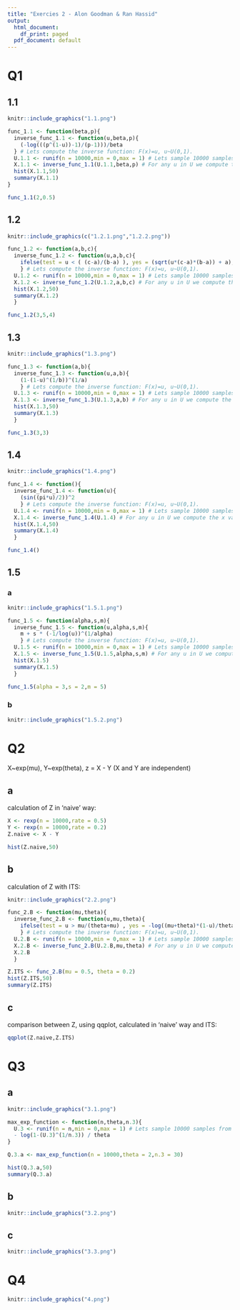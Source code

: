 ```yaml
---
title: "Exercies 2 - Alon Goodman & Ran Hassid"
output:
  html_document:
    df_print: paged
  pdf_document: default
---
```


# Q1 #

## 1.1 ##

```r
knitr::include_graphics("1.1.png")
```


```r
func_1.1 <- function(beta,p){
  inverse_func_1.1 <- function(u,beta,p){
    (-log(((p^(1-u))-1)/(p-1)))/beta
  } # Lets compute the inverse function: F(x)=u, u~U(0,1).
  U.1.1 <- runif(n = 10000,min = 0,max = 1) # Lets sample 10000 samples from U(0,1) distribution.
  X.1.1 <- inverse_func_1.1(U.1.1,beta,p) # For any u in U we compute the x value.
  hist(X.1.1,50)
  summary(X.1.1)
}

func_1.1(2,0.5)
```

## 1.2 ##


```r
knitr::include_graphics(c("1.2.1.png","1.2.2.png"))
```

```r
func_1.2 <- function(a,b,c){
  inverse_func_1.2 <- function(u,a,b,c){
    ifelse(test = u < ( (c-a)/(b-a) ), yes = (sqrt(u*(c-a)*(b-a)) + a), no = (b - sqrt((1-u)*(b-c)*(b-a))) )
    } # Lets compute the inverse function: F(x)=u, u~U(0,1).
  U.1.2 <- runif(n = 10000,min = 0,max = 1) # Lets sample 10000 samples from U(0,1) distribution.
  X.1.2 <- inverse_func_1.2(U.1.2,a,b,c) # For any u in U we compute the x value.
  hist(X.1.2,50)
  summary(X.1.2)
  }

func_1.2(3,5,4)

```

## 1.3 ##


```r
knitr::include_graphics("1.3.png")
```

```r

func_1.3 <- function(a,b){
  inverse_func_1.3 <- function(u,a,b){
    (1-(1-u)^(1/b))^(1/a)
    } # Lets compute the inverse function: F(x)=u, u~U(0,1).
  U.1.3 <- runif(n = 10000,min = 0,max = 1) # Lets sample 10000 samples from U(0,1) distribution.
  X.1.3 <- inverse_func_1.3(U.1.3,a,b) # For any u in U we compute the x value.
  hist(X.1.3,50)
  summary(X.1.3)
  }

func_1.3(3,3)
```


## 1.4 ##

```r
knitr::include_graphics("1.4.png")
```

```r
func_1.4 <- function(){
  inverse_func_1.4 <- function(u){
    (sin((pi*u)/2))^2
    } # Lets compute the inverse function: F(x)=u, u~U(0,1).
  U.1.4 <- runif(n = 10000,min = 0,max = 1) # Lets sample 10000 samples from U(0,1) distribution.
  X.1.4 <- inverse_func_1.4(U.1.4) # For any u in U we compute the x value.
  hist(X.1.4,50)
  summary(X.1.4)
  }

func_1.4()

```

## 1.5 ##
### a ###
```r
knitr::include_graphics("1.5.1.png")
```

```r
func_1.5 <- function(alpha,s,m){
  inverse_func_1.5 <- function(u,alpha,s,m){
    m + s * (-1/log(u))^(1/alpha)
    } # Lets compute the inverse function: F(x)=u, u~U(0,1).
  U.1.5 <- runif(n = 10000,min = 0,max = 1) # Lets sample 10000 samples from U(0,1) distribution.
  X.1.5 <- inverse_func_1.5(U.1.5,alpha,s,m) # For any u in U we compute the x value.
  hist(X.1.5)
  summary(X.1.5)
  }

func_1.5(alpha = 3,s = 2,m = 5)

```

### b ###

```r
knitr::include_graphics("1.5.2.png")
```

# Q2 #

X~exp(mu), Y~exp(theta), z = X - Y (X and Y are independent)

## a ##
calculation of Z in 'naive' way:

```r
X <- rexp(n = 10000,rate = 0.5)
Y <- rexp(n = 10000,rate = 0.2)
Z.naive <- X - Y

hist(Z.naive,50)

```

## b ##
calculation of Z with ITS:

```r
knitr::include_graphics("2.2.png")
```

```r

func_2.B <- function(mu,theta){
  inverse_func_2.B <- function(u,mu,theta){
    ifelse(test = u > mu/(theta+mu) , yes = -log((mu+theta)*(1-u)/theta) / mu , no =  log((mu+theta)*(u)/mu) / theta)
    } # Lets compute the inverse function: F(x)=u, u~U(0,1).
  U.2.B <- runif(n = 10000,min = 0,max = 1) # Lets sample 10000 samples from U(0,1) distribution.
  X.2.B <- inverse_func_2.B(U.2.B,mu,theta) # For any u in U we compute the x value.
  X.2.B
  }

Z.ITS <- func_2.B(mu = 0.5, theta = 0.2)
hist(Z.ITS,50)
summary(Z.ITS)

```

## c ##
comparison between Z, using qqplot, calculated in 'naive' way and ITS:

```r
qqplot(Z.naive,Z.ITS)
```

# Q3 #

## a ##

```r
knitr::include_graphics("3.1.png")
```

```r
max_exp_function <- function(n,theta,n.3){
  U.3 <- runif(n = n,min = 0,max = 1) # Lets sample 10000 samples from U(0,1) distribution.
  - log(1-(U.3)^(1/n.3)) / theta
}

Q.3.a <- max_exp_function(n = 10000,theta = 2,n.3 = 30)

hist(Q.3.a,50)
summary(Q.3.a)

```


## b ##

```r
knitr::include_graphics("3.2.png")
```

## c ##

```r
knitr::include_graphics("3.3.png")
```

# Q4 #

```r
knitr::include_graphics("4.png")
```



